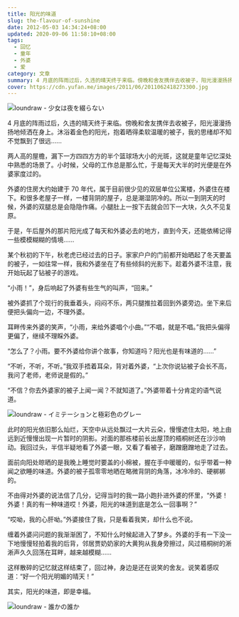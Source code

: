 ```yaml
---
title: 阳光的味道
slug: the-flavour-of-sunshine
date: 2012-05-03 14:34:24+08:00
updated: 2020-09-06 11:58:10+08:00
tags:
  - 回忆
  - 童年
  - 外婆
  - 爱
category: 文章
summary: 4 月底的阵雨过后，久违的晴天终于来临。傍晚和舍友携伴去收被子，阳光漫漫扬扬地倾洒在身上。沐浴着金色的阳光，抱着晒得柔软温暖的被子，我的思绪却不知不觉飘到了很远……
cover: https://cdn.yufan.me/images/2011/06/2011062418273300.jpg
---
```


![loundraw - 少女は夜を綴らない](https://cdn.yufan.me/images/2011/06/2011062418383500.jpg)

<MusicPlayer netease={740530} />

4 月底的阵雨过后，久违的晴天终于来临。傍晚和舍友携伴去收被子，阳光漫漫扬扬地倾洒在身上。沐浴着金色的阳光，抱着晒得柔软温暖的被子，我的思绪却不知不觉飘到了很远……

两人高的屋檐，漏下一方四四方方的半个篮球场大小的光斑，这就是童年记忆深处中熟悉的场景了。小时候，父母的工作总是那么忙，于是每天大半的时光便是在外婆家度过的。

外婆的住房大约始建于 70 年代，属于目前很少见的双层单位公寓楼，外婆住在楼下。和很多老屋子一样，一楼背阴的屋子，总是潮湿阴冷的。所以一到阴天的时候，外婆的双腿总是会隐隐作痛。小腿肚上一按下去就会凹下一大块，久久不见复原。

于是，午后屋外的那片阳光成了每天和外婆必去的地方，直到今天，还能依稀记得一些模模糊糊的情境……

某个秋初的下午，秋老虎已经过去的日子。家家户户的门前都开始晒起了冬天要盖的被子，一如往常一样，我和外婆坐在了有些倾斜的光影下。趁着外婆不注意，我开始玩起了钻被子的游戏。

“小雨！”，身后响起了外婆有些生气的叫声，“回来。”

被外婆抓了个现行的我垂着头，闷闷不乐，两只腿推拉着回到外婆旁边。坐下来后便把头偏向一边，不理外婆。

耳畔传来外婆的笑声，“小雨，来给外婆唱个小曲。”“不唱，就是不唱。”我把头偏得更偏了，继续不理睬外婆。

“怎么了？小雨。要不外婆给你讲个故事，你知道吗？阳光也是有味道的……”

“不听，不听，不听。”我双手捂着耳朵，背对着外婆，“上次你说钻被子会长不高，我问了老师，老师说是假的。”

“不信？你去外婆家的被子上闻一闻？不就知道了。”外婆带着十分肯定的语气说道。

![loundraw - イミテーションと極彩色のグレー](https://cdn.yufan.me/images/2011/06/2011062418552500.jpg)

此时的阳光依旧那么灿烂，天空中从远处飘过一大片云朵，慢慢遮住太阳，地上由远到近慢慢出现一片暂时的阴影。对面的那栋楼前长出屋顶的梧桐树还在沙沙响动。我回过头，半信半疑地看了外婆一眼，又看了看被子，磨蹭磨蹭地走了过去。

面前向阳处晾晒的是我晚上睡觉时要盖的小棉被，握在手中暖暖的，似乎带着一种闻之欲睡的味道。外婆的被子孤零零地晒在略微背阴的角落，冰冷冷的、硬梆梆的。

不由得对外婆的说法信了几分，记得当时的我一路小跑扑进外婆的怀里，“外婆！外婆！真的有一种味道哎！外婆，阳光的味道到底是怎么一回事啊？”

“哎呦，我的心肝呦。”外婆接住了我，只是看着我笑，却什么也不说。

缠着外婆问问题的我渐渐困了，不知什么时候起进入了梦乡。外婆的手有一下没一下地慢慢轻拍着我的后背，邻居贾奶奶家的大黄狗从我身旁擦过，风过梧桐树的淅淅声久久回荡在耳畔，越来越模糊……

这样散碎的记忆就这样结束了，回过神，身边是还在说笑的舍友。说笑着感叹道：“好一个阳光明媚的晴天！”

其实，阳光的味道，即是幸福。

![loundraw - 誰かの誰か](https://cdn.yufan.me/images/2011/06/2011062418362900.jpg)
